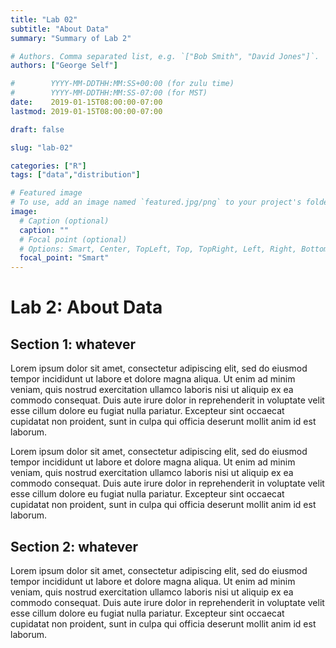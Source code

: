 ```yaml
---
title: "Lab 02"
subtitle: "About Data"
summary: "Summary of Lab 2"

# Authors. Comma separated list, e.g. `["Bob Smith", "David Jones"]`.
authors: ["George Self"]

#        YYYY-MM-DDTHH:MM:SS+00:00 (for zulu time)
#        YYYY-MM-DDTHH:MM:SS-07:00 (for MST)
date:    2019-01-15T08:00:00-07:00
lastmod: 2019-01-15T08:00:00-07:00

draft: false

slug: "lab-02"

categories: ["R"]
tags: ["data","distribution"]

# Featured image
# To use, add an image named `featured.jpg/png` to your project's folder. 
image:
  # Caption (optional)
  caption: ""
  # Focal point (optional)
  # Options: Smart, Center, TopLeft, Top, TopRight, Left, Right, BottomLeft, Bottom, BottomRight
  focal_point: "Smart"
---
```


# Lab 2: About Data

## Section 1: whatever

Lorem ipsum dolor sit amet, consectetur adipiscing elit, sed do eiusmod tempor incididunt ut labore et dolore magna aliqua. Ut enim ad minim veniam, quis nostrud exercitation ullamco laboris nisi ut aliquip ex ea commodo consequat. Duis aute irure dolor in reprehenderit in voluptate velit esse cillum dolore eu fugiat nulla pariatur. Excepteur sint occaecat cupidatat non proident, sunt in culpa qui officia deserunt mollit anim id est laborum.

Lorem ipsum dolor sit amet, consectetur adipiscing elit, sed do eiusmod tempor incididunt ut labore et dolore magna aliqua. Ut enim ad minim veniam, quis nostrud exercitation ullamco laboris nisi ut aliquip ex ea commodo consequat. Duis aute irure dolor in reprehenderit in voluptate velit esse cillum dolore eu fugiat nulla pariatur. Excepteur sint occaecat cupidatat non proident, sunt in culpa qui officia deserunt mollit anim id est laborum.

## Section 2: whatever

Lorem ipsum dolor sit amet, consectetur adipiscing elit, sed do eiusmod tempor incididunt ut labore et dolore magna aliqua. Ut enim ad minim veniam, quis nostrud exercitation ullamco laboris nisi ut aliquip ex ea commodo consequat. Duis aute irure dolor in reprehenderit in voluptate velit esse cillum dolore eu fugiat nulla pariatur. Excepteur sint occaecat cupidatat non proident, sunt in culpa qui officia deserunt mollit anim id est laborum.
